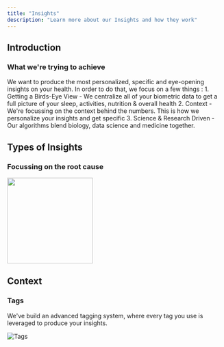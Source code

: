 ```yaml
---
title: "Insights"
description: "Learn more about our Insights and how they work"
---
```

## Introduction 
### What we're trying to achieve 
We want to produce the most personalized, specific and eye-opening insights on your health. In order to do that, we focus on a few things : 
    1. Getting a Birds-Eye View 
        - We centralize all of your biometric data to get a full picture of your sleep, activities, nutrition & overall health 
    2. Context 
        - We're focussing on the context behind the numbers. This is how we personalize your insights and get specific 
    3. Science & Research Driven 
        - Our algorithms blend biology, data science and medicine together. 

## Types of Insights 
### Focussing on the root cause
<img height="200" src="/images/Slide 16_9 - 2.png" />

## Context 
### Tags 
We've build an advanced tagging system, where every tag you use is leveraged to produce your insights. 

![Tags](/images/tags.png)
